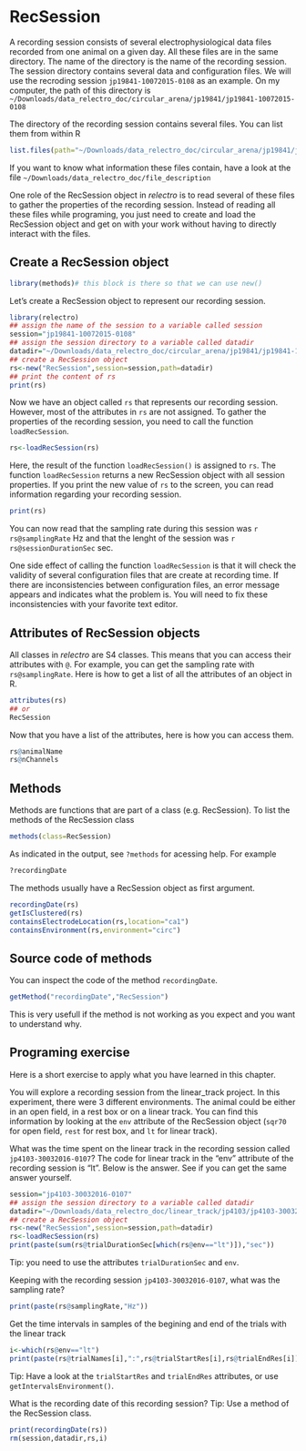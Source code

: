 # RecSession

A recording session consists of several electrophysiological data files recorded from one animal on a given day.
All these files are in the same directory.
The name of the directory is the name of the recording session.
The session directory contains several data and configuration files. 
We will use the recroding session `jp19841-10072015-0108` as an example.
On my computer, the path of this directory is
`~/Downloads/data_relectro_doc/circular_arena/jp19841/jp19841-10072015-0108`

The directory of the recording session contains several files. You can list them from within R

```R
list.files(path="~/Downloads/data_relectro_doc/circular_arena/jp19841/jp19841-10072015-0108")
```

If you want to know what information these files contain, have a look at the file `~/Downloads/data_relectro_doc/file_description`


One role of the RecSession object in *relectro* is to read several of these files to gather the properties of the recording session.
Instead of reading all these files while programing, you just need to create and load the RecSession object and get on with your work without having to directly interact with the files.

## Create a RecSession object


```R
library(methods)# this block is there so that we can use new()
```

Let's create a RecSession object to represent our recording session.

```r
library(relectro)
## assign the name of the session to a variable called session
session="jp19841-10072015-0108"
## assign the session directory to a variable called datadir
datadir="~/Downloads/data_relectro_doc/circular_arena/jp19841/jp19841-10072015-0108"
## create a RecSession object
rs<-new("RecSession",session=session,path=datadir)
## print the content of rs
print(rs)
```

Now we have an object called `rs` that represents our recording session.
However, most of the attributes in `rs` are not assigned.
To gather the properties of the recording session, you need to call the function `loadRecSession`.

```R
rs<-loadRecSession(rs)
```

Here, the result of the function `loadRecSession()` is assigned to `rs`.
The function `loadRecSession` returns a new RecSession object with all session properties.
If you print the new value of `rs` to the screen, you can read information regarding your recording session.

```R
print(rs)
```

You can now read that the sampling rate during this session was `r rs@samplingRate` Hz and that the lenght of the session was `r rs@sessionDurationSec` sec.

One side effect of calling the function `loadRecSession` is that it will check the validity of several configuration files that are create at recording time.
If there are inconsistencies between configuration files, an error message appears and indicates what the problem is. You will need to fix these inconsistencies with your favorite text editor.

## Attributes of RecSession objects

All classes in *relectro* are S4 classes. 
This means that you can access their attributes with `@`.
For example, you can get the sampling rate with `rs@samplingRate`. 
Here is how to get a list of all the attributes of an object in R.
```R
attributes(rs)
## or
RecSession
```
Now that you have a list of the attributes, here is how you can access them.
```R
rs@animalName
rs@nChannels
```

## Methods
Methods are functions that are part of a class (e.g. RecSession). To list the methods of the RecSession class
```R
methods(class=RecSession)
```
As indicated in the output, see `?methods` for acessing help.
For example
```R
?recordingDate
```

The methods usually have a RecSession object as first argument.
``` R
recordingDate(rs)
getIsClustered(rs)
containsElectrodeLocation(rs,location="ca1")
containsEnvironment(rs,environment="circ")
```

## Source code of methods
You can inspect the code of the method `recordingDate`.
```R
getMethod("recordingDate","RecSession")
```
This is very usefull if the method is not working as you expect and you want to understand why.

## Programing exercise

Here is a short exercise to apply what you have learned in this chapter.

You will explore a recording session from the linear_track project. In this experiment, there were 3 different environments. The animal could be either in an open field, in a rest box or on a linear track. You can find this information by looking at the `env` attribute of the RecSession object (`sqr70` for open field, `rest` for rest box, and `lt` for linear track).

What was the time spent on the linear track in the recording session called `jp4103-30032016-0107`? The code for linear track in the "env" attribute of the recording session is "lt". Below is the answer. See if you can get the same answer yourself.
```R
session="jp4103-30032016-0107"
## assign the session directory to a variable called datadir
datadir="~/Downloads/data_relectro_doc/linear_track/jp4103/jp4103-30032016-0107"
## create a RecSession object
rs<-new("RecSession",session=session,path=datadir)
rs<-loadRecSession(rs)
print(paste(sum(rs@trialDurationSec[which(rs@env=="lt")]),"sec"))
```
Tip: you need to use the attributes `trialDurationSec` and `env`.

Keeping with the recording session `jp4103-30032016-0107`, what was the sampling rate?
```R
print(paste(rs@samplingRate,"Hz"))
```

Get the time intervals in samples of the  begining and end of the trials with the linear track
```R
i<-which(rs@env=="lt")
print(paste(rs@trialNames[i],":",rs@trialStartRes[i],rs@trialEndRes[i]))
```
Tip: Have a look at the `trialStartRes` and `trialEndRes` attributes, or use `getIntervalsEnvironment()`. 

What is the recording date of this recording session? Tip: Use a method of the RecSession class.
```R
print(recordingDate(rs))
rm(session,datadir,rs,i)
```
